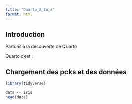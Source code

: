 ```yaml
---
title: "Quarto_A_to_Z"
format: html
---
```


## Introduction

Partons à la découverte de Quarto 

Quarto c'est : 




## Chargement des pcks et des données

```r
library(tidyverse)

data <- iris
head(data)
```

